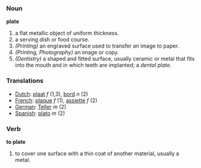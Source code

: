 === Noun  ===

'''plate'''

# a flat metallic object of uniform thickness.
# a serving dish or food course.
# ''(Printing)'' an engraved surface used to transfer an image to paper.
# ''(Printing, Photography)'' an image or copy.
# ''(Dentistry)'' a shaped and fitted surface, usually ceramic or metal that fits into the mouth and in which teeth are implanted; a ''dental plate''.

=== Translations ===
*[[Dutch]]: [[plaat]] ''f'' (1,3), [[bord]] ''n'' (2)
*[[French]]: [[plaque]] ''f'' (1), [[assiette]] ''f'' (2)
*[[German]]: [[Teller]] ''m'' (2)
*[[Spanish]]: [[plato]] ''m'' (2)

=== Verb ===

'''to plate'''

# to cover one surface with a thin coat of another material, usually a metal.